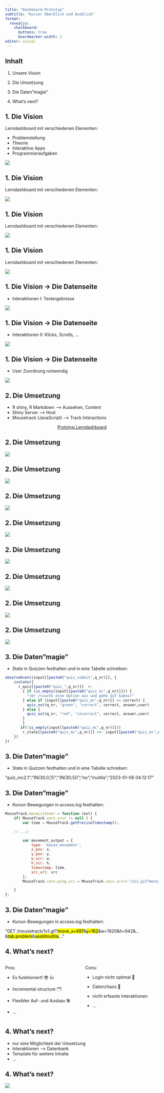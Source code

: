 ```yaml
---
title: "Dashboard-Prototyp"
subtitle: "kurzer Überblick und Ausblick"
format: 
  revealjs:
    chalkboard: 
      buttons: true
      boardmarker-width: 1
editor: visual
---
```


## Inhalt

1.  Unsere Vision

2.  Die Umsetzung

3.  Die Daten"magie"

4.  What's next?

## 1. Die Vision

Lerndashboard mit verschiedenen Elementen:

-   Problemstellung
-   Theorie
-   Interaktive Apps
-   Programmieraufgaben

![](Vision1.png)

## 1. Die Vision {auto-animate="true" auto-animate-easing="ease-in-out"}

Lerndashboard mit verschiedenen Elementen:

![](Vision2.png)

## 1. Die Vision {auto-animate="true" auto-animate-easing="ease-in-out"}

Lerndashboard mit verschiedenen Elementen:

![](Vision3.png)

## 1. Die Vision {auto-animate="true" auto-animate-easing="ease-in-out"}

Lerndashboard mit verschiedenen Elementen:

![](Vision4.png)

## 1. Die Vision -\> Die Datenseite

-   Interaktionen I: Testergebnisse

![](tabelle.png)

## 1. Die Vision -\> Die Datenseite

-   Interaktionen II: Klicks, Scrolls, ...

![](cursor.png)

## 1. Die Vision -\> Die Datenseite

-   User Zuordnung notwendig

![](login.png)

## 2. Die Umsetzung

-   R shiny, R Markdown --\> Aussehen, Content
-   Shiny Server --\> Host
-   Mousetrack (JavaScript) --\> Track Interactions

::: {style="text-align: center; margin-top: 1em"}
[Prototyp Lerndashboard](http://learning-dashboard.lehre.hwr-berlin.de:3838/MultiLA/){preview-link="true" style="text-align: center"}
:::

## 2. Die Umsetzung {auto-animate="true" auto-animate-easing="ease-in-out"}

![](Zutaten1.png)

## 2. Die Umsetzung {auto-animate="true" auto-animate-easing="ease-in-out"}

![](Zutaten2.png)

## 2. Die Umsetzung {auto-animate="true" auto-animate-easing="ease-in-out"}

![](Zutaten3.png)

## 2. Die Umsetzung {auto-animate="true" auto-animate-easing="ease-in-out"}

![](Zutaten4.png)

## 2. Die Umsetzung {auto-animate="true" auto-animate-easing="ease-in-out"}

![](Zutaten41.png)

## 2. Die Umsetzung {auto-animate="true" auto-animate-easing="ease-in-out"}

![](Zutaten5.png)

## 2. Die Umsetzung {auto-animate="true" auto-animate-easing="ease-in-out"}

![](Zutaten6.png)

## 2. Die Umsetzung {auto-animate="true" auto-animate-easing="ease-in-out"}

![](Zutaten7.png)

## 3. Die Daten"magie" {auto-animate="true" auto-animate-easing="ease-in-out"}

-   State in Quizzen festhalten und in eine Tabelle schreiben:

``` .r
observeEvent(input[[paste0("quiz_submit",q_nr)]], {
    isolate({
      r_quiz[[paste0("quiz_",q_nr)]]  <-
        { if (is_empty(input[[paste0("quiz_mc",q_nr)]])) {
          "<br />suche eine Option aus und gehe auf Submit"
        } else if (input[[paste0("quiz_mc",q_nr)]] == correct) {
          quiz_out(q_nr, "green", "correct", correct, answer,user)
        } else {
          quiz_out(q_nr, "red", "incorrect", correct, answer,user)
        }
        }
       if(!is_empty(input[[paste0("quiz_mc",q_nr)]]))
        r_state[[paste0("quiz_mc",q_nr)]] <<- input[[paste0("quiz_mc",q_nr)]]
    })
})
```

## 3. Die Daten"magie" {auto-animate="true" auto-animate-easing="ease-in-out" chalkboard-buttons="true"}

-   State in Quizzen festhalten und in eine Tabelle schreiben:

"quiz_mc2.1";"(N(30;0,1))";"(N(30;5))";"no";"multila";"2023-01-06 04:12:17"

## 3. Die Daten"magie" {auto-animate="true" auto-animate-easing="ease-in-out"}

-   Kursor-Bewegungen in access.log festhalten:

``` .js
MouseTrack.moveListener = function (evt) {
    if( MouseTrack.vars.srvr != null ) {
        var time = MouseTrack.getPreciseTimestamp();

    //...//

        var movement_output = {
            type: 'mouse_movement',
            x_pos: x,
            y_pos: y,
            w_scr: w,
            h_scr: h,
            timestamp: time,
            src_url: src
        };
        MouseTrack.vars.ping.src = MouseTrack.vars.srvr+'/1x1.gif?move_x='+x+'&y='+y+'&w='+w+'&h='+h+'&src='+src + tabs+'&sesId'+sesId+'&zoom' +browserZoomLevel;

    }
};
```

## 3. Die Daten"magie" {auto-animate="true" auto-animate-easing="ease-in-out"}

-   Kursor-Bewegungen in access.log festhalten:

"GET /mousetrack/1x1.gif?<mark>move_x=497</mark>&<mark>y=162</mark>&w=1920&h=942&...&<mark>tab:problem</mark>&<mark>sesIdmultila</mark>..."

## 4. What's next?

::: columns
::: {.column width="50%"}
Pros:

-   Es funktioniert! 😎 👍

-   Incremental structure 🗂

-   Flexibler Auf- und Ausbau 🛠

-   ...
:::

::: {.column width="50%"}
Cons:

-   Login nicht optimal 👻

-   Datenchaos 🤯

-   nicht erfasste Interaktionen

-   ...
:::
:::

## 4. What's next?

-   nur eine Möglichkeit der Umsetzung
-   Interaktionen --\> Datenbank
-   Template für weitere Inhalte
-   ...

## 4. What's next?

![](letsdoit.gif)
